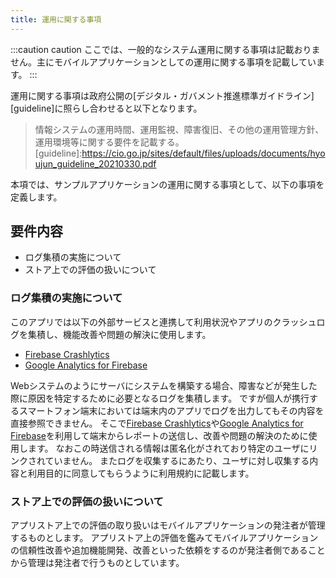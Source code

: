 ```yaml
---
title: 運用に関する事項
---
```


:::caution caution
ここでは、一般的なシステム運用に関する事項は記載おりません。主にモバイルアプリケーションとしての運用に関する事項を記載しています。
:::

運用に関する事項は政府公開の[デジタル・ガバメント推進標準ガイドライン][guideline]に照らし合わせると以下となります。
>情報システムの運用時間、運用監視、障害復旧、その他の運用管理方針、運用環境等に関する要件を記載する。
[guideline]:<https://cio.go.jp/sites/default/files/uploads/documents/hyoujun_guideline_20210330.pdf>

本項では、サンプルアプリケーションの運用に関する事項として、以下の事項を定義します。

## 要件内容

- ログ集積の実施について
- ストア上での評価の扱いについて

### ログ集積の実施について

このアプリでは以下の外部サービスと連携して利用状況やアプリのクラッシュログを集積し、機能改善や問題の解決に使用します。

- [Firebase Crashlytics][Crashlytics]
- [Google Analytics for Firebase][Analytics]

Webシステムのようにサーバにシステムを構築する場合、障害などが発生した際に原因を特定するために必要となるログを集積します。
ですが個人が携行するスマートフォン端末においては端末内のアプリでログを出力してもその内容を直接参照できません。
そこで[Firebase Crashlytics][Crashlytics]や[Google Analytics for Firebase][Analytics]を利用して端末からレポートの送信し、改善や問題の解決のために使用します。
なおこの時送信される情報は匿名化がされており特定のユーザにリンクされていません。
またログを収集するにあたり、ユーザに対し収集する内容と利用目的に同意してもらうように利用規約に記載します。

[Crashlytics]:https://firebase.google.com/products/crashlytics?hl=ja
[Analytics]:https://firebase.google.com/products/analytics?hl=ja

### ストア上での評価の扱いについて

アプリストア上での評価の取り扱いはモバイルアプリケーションの発注者が管理するものとします。
アプリストア上の評価を鑑みてモバイルアプリケーションの信頼性改善や追加機能開発、改善といった依頼をするのが発注者側であることから管理は発注者で行うものとしています。
